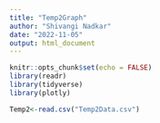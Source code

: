 ```yaml
---
title: "Temp2Graph"
author: "Shivangi Nadkar"
date: "2022-11-05"
output: html_document
---
```


```r
knitr::opts_chunk$set(echo = FALSE)
library(readr)
library(tidyverse)
library(plotly)
```

```r
Temp2<-read.csv("Temp2Data.csv")
```

```r

```

